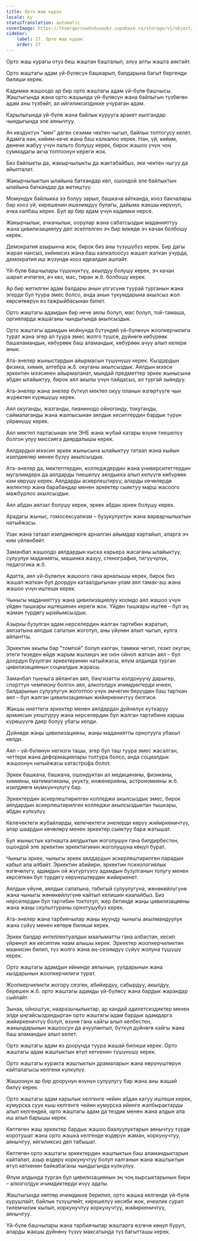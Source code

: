 ```yaml
---
title: Орто жаш курак
locale: ky
statusTranslation: automatic
coverImage: https://lhvmrqwrcowdvduuaukz.supabase.co/storage/v1/object/public/strapi-uploads/small_cover-educacion-fundamental.webp-2d51a7828a2b1309555be27f7e2a61a0.webp
sidebar:
    label: 27. Орто жаш курак
    order: 27
---
```

Орто жаш курагы отуз беш жаштан башталып, элүү алты жашта аяктайт.

Орто жаштагы адам үй-бүлөсүн башкарып, балдарына багыт бергенди билиши керек.

Кадимки жашоодо ар бир орто жаштагы адам үй-бүлө башчысы. Жаштыгында жана орто жашында үй-бүлөсүн жана байлыгын түзбөгөн адам аны түзбөйт, ал ийгиликсиздикке учураган адам.

Карылыгында үй-бүлө жана байлык курууга аракет кылгандар чындыгында эле аянычтуу.

Ач көздүктүн "мен" деген сезими чектен чыгып, байлык топтогусу келет. Адамга нан, кийим-кече жана баш калкалоо керек. Нан, үй, кийим, денени жабуу үчүн пальто болушу керек, бирок жашоо үчүн чоң суммадагы акча топтоонун кереги жок.

Биз байлыкты да, жакырчылыкты да жактабайбыз, эки чектен чыгуу да айыпталат.

Жакырчылыктын ылайына баткандар көп, ошондой эле байлыктын ылайына баткандар да жетиштүү.

Момундук байлыкка ээ болуу зарыл, башкача айтканда, кооз бакчалары бар кооз үй, кирешенин ишенимдүү булагы, дайыма жакшы көрүнүп, ачка калбаш керек. Бул ар бир адам үчүн кадимки нерсе.

Жакырчылык, ачкачылык, оорулар жана сабатсыздык маданияттуу жана цивилизациялуу деп эсептелген эч бир өлкөдө эч качан болбошу керек.

Демократия азырынча жок, бирок биз аны түзүшүбүз керек. Бир дагы жаран нансыз, кийимсиз жана баш калкалоосуз жашап жаткан учурда, демократия иш жүзүндө кооз идеалдан ашпайт.

Үй-бүлө башчылары түшүнүктүү, акылдуу болушу керек, эч качан шарап ичпеген, ач көз, мас, тиран ж.б. болбошу керек.

Ар бир жетилген адам балдары анын үлгүсүнө туурай турганын жана эгерде бул туура эмес болсо, анда анын тукумдарына акылсыз жол көрсөтөөрүн өз тажрыйбасынан билет.

Орто жаштагы адамдын бир нече аялы болуп, мас болуп, той-тамаша, оргияларда жашаганы чындыгында акылсыздык.

Орто жаштагы адамдын мойнунда бүтүндөй үй-бүлөнүн жоопкерчилиги турат жана эгер ал туура эмес жолго түшсө, дүйнөгө көбүрөөк башаламандык, көбүрөөк баш аламандык, көбүрөөк ачуу алып келери анык.

Ата-энелер жыныстардын айырмасын түшүнүшү керек. Кыздардын физика, химия, алгебра ж.б. окуганы акылсыздык. Аялдын мээси эркектин мээсинен айырмаланат, мындай предметтер эркек жынысына абдан ылайыктуу, бирок аял акылы үчүн пайдасыз, ал тургай зыяндуу.

Ата-энелер жана энелер бүткүл мектеп окуу планын өзгөртүүгө чын жүрөктөн күрөшүшү керек.

Аял окуганды, жазганды, пианинодо ойногонду, токуганды, саймалаганды жана жалпысынан аялдык кесиптердин бардык түрүн үйрөнүшү керек.

Аял мектеп партасынан эле ЭНЕ жана жубай катары өзүнө тиешелүү болгон улуу миссияга даярдалышы керек.

Аялдардын мээсин эркек жынысына ылайыктуу татаал жана кыйын изилдөөлөр менен бузуу акылсыздык.

Ата-энелер да, мектептердин, колледждердин жана университеттердин мугалимдери да аялдарды тиешелүү аялдыкка алып келүүгө көбүрөөк кам көрүшү керек. Аялдарды аскерлештирүү, аларды көчөлөрдө желектер жана барабандар менен эркектер сыяктуу марш жасоого мажбурлоо акылсыздык.

Аял абдан аялзат болушу керек, эркек абдан эркек болушу керек.

Арадагы жыныс, гомосексуализм – бузукулуктун жана варварчылыктын натыйжасы.

Узак жана татаал изилдөөлөргө арналган айымдар картайып, аларга эч ким үйлөнбөйт.

Заманбап жашоодо аялдардын кыска карьера жасаганы ылайыктуу, сулуулук маданияты, машинка жазуу, стенография, тигүүчүлүк, педагогика ж.б.

Адатта, аял үй-бүлөлүк жашоого гана арналышы керек, бирок биз жашап жаткан бул доордун катаалдыгынан улам аял тамак-аш жана жашоо үчүн иштеши керек.

Чыныгы маданияттуу жана цивилизациялуу коомдо аял жашоо үчүн үйдөн тышкары иштешинин кереги жок. Үйдөн тышкары иштөө – бул эң жаман түрдөгү ырайымсыздык.

Азыркы бузулган адам нерселердин жалган тартибин жаратып, аялзатына аялдык сапатын жоготуп, аны үйүнөн алып чыгып, кулга айлантты.

Эркектин акылы бар "томпой" болуп калган, тамеки чегип, гезит окуган, этеги тизеден өйдө жарым жылаңач же оюн ойноп жаткан аял – бул доордун бузулган эркектеринин натыйжасы, өлүм алдында турган цивилизациянын социалдык жарасы.

Заманбап тыңчыга айланган аял, баңгизатты колдонуучу дарыгер, спорттун чемпиону болгон аял, алкоголдук ичимдиктерди ичкен, балдарынын сулуулугун жоготпоо үчүн эмчегин берүүдөн баш тарткан аял – бул жалган цивилизациянын жийиркеничтүү белгиси.

Жакшы ниеттеги эркектер менен аялдардан дүйнөлүк куткаруу армиясын уюштуруу жана нерселердин бул жалган тартибине каршы күрөшүүгө даяр болуу убагы келди.

Дүйнөдө жаңы цивилизацияны, жаңы маданиятты орнотууга убакыт келди.

Аял – үй-бүлөнүн негизги ташы, эгер бул таш туура эмес жасалган, четтери жана деформациялары толтура болсо, анда социалдык жашоонун натыйжасы катастрофа болот.

Эркек башкача, башкача, ошондуктан ал медицинаны, физиканы, химияны, математиканы, укукту, инженерияны, астрономияны ж.б. изилдөөгө мүмкүнчүлүгү бар.

Эркектердин аскерлештирилген колледжи акылсыздык эмес, бирок аялдардын аскерлештирилген колледжи акылсыздыктан тышкары, абдан күлкүлүү.

Келечектеги жубайларды, келечектеги энелерди көрүү жийиркеничтүү, алар шаардын көчөлөрү менен эркектер сыяктуу бара жатышат.

Бул жыныстык катнашта аялдыктын жоголушун гана билдирбестен, ошондой эле эркектин эркектигинин жоголушуна көңүл бурат.

Чыныгы эркек, чыныгы эркек аялдардын аскерлештирилген парадын кабыл ала албайт. Эркектин абийири, эркектин психологиялык өзгөчөлүгү, адамдын ой жүгүртүүсү адамдын бузулганын толугу менен көрсөткөн бул түрдөгү көрүнүштөрдөн жийиркенет.

Аялдын үйүнө, аялдык сапатына, табигый сулуулугуна, жөнөкөйлүгүнө жана чыныгы жөнөкөйлүгүнө кайтып келишин каалайбыз. Биз нерселердин бул тартибин токтотуп, жер бетинде жаңы цивилизацияны жана жаңы скульптураны орнотушубуз керек.

Ата-энелер жана тарбиячылар жаңы муунду чыныгы акылмандуулук жана сүйүү менен көтөрө билиши керек.

Эркек балдар интеллектуалдык маалыматты гана албастан, кесип үйрөнүп же кесиптик наам алышы керек. Эркектер жоопкерчиликтин маанисин билип, түз жолго жана аң-сезимдүү сүйүү жолуна түшүшү керек.

Орто жаштагы адамдын ийнинде аялынын, уулдарынын жана кыздарынын жоопкерчилиги турат.

Жоопкерчиликти жогору сезген, абийирдүү, сабырдуу, акылдуу, берешен ж.б. орто жаштагы адамды үй-бүлөсү жана бардык жарандар сыйлайт.

Зынаа, ойноштук, нааразычылыктар, ар кандай адилетсиздиктер менен элди ыңгайсыздандырган орто жаштагы адам бардык адамдарга жийиркеничтүү болуп, өзүнө гана кайгы алып келбестен, жакындарынын жашоосун да ачуулантып, бүткүл дүйнөгө кайгы жана баш аламандык алып келет.

Орто жаштагы адам өз доорунда туура жашай билиши керек. Орто жаштагы адам жаштыктын өтүп кеткенин түшүнүшү керек.

Орто жаштагы куракта жаштыктын драмаларын жана көрүнүштөрүн кайталагысы келгени күлкүлүү.

Жашоонун ар бир доорунун өзүнүн сулуулугу бар жана аны жашай билүү керек.

Орто жаштагы адам карылык келгенге чейин абдан катуу иштеши керек, кумурска суук кыш келгенге чейин кумурска ийинге жалбырактарды алып келгендей, орто жаштагы адам да тездик менен жана алдын ала иш алып барышы керек.

Көптөгөн жаш эркектер бардык жашоо баалуулуктарын аянычтуу түрдө коротушат жана орто жашка келгенде өздөрүн жаман, коркунучтуу, аянычтуу, ийгиликсиз деп табышат.

Көптөгөн орто жаштагы эркектердин жаштыктын баш аламандыктарын кайталап, азыр өздөрү коркунучтуу болуп калганын жана жаштыктын өтүп кеткенин байкабаганы чындыгында күлкүлүү.

Өлүм алдында турган бул цивилизациянын эң чоң кырсыктарынын бири – алкоголдук ичимдиктерди ичүү адаты.

Жаштыгында көптөр ичимдикке берилип, орто жашка келгенде үй-бүлө курушпайт, байлык түзүшпөйт, кирешелүү кесиби жок, ичкилик сурап тилемчилик кылып, коркунучтуу коркунучтуу, жийиркеничтүү, аянычтуу.

Үй-бүлө башчылары жана тарбиячылар жаштарга өзгөчө көңүл буруп, аларды жакшы дүйнөнү түзүү максатында түз багытташы керек.

